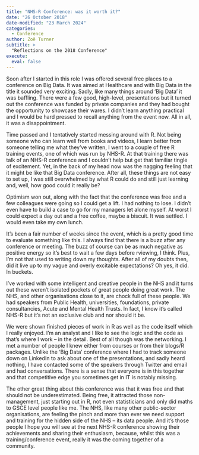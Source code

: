 ```yaml
---
title: "NHS-R Conference: was it worth it?"
date: "26 October 2018"
date-modified: "23 March 2024"
categories:
  - Conference
author: Zoë Turner
subtitle: >
  "Reflections on the 2018 Conference"
execute: 
  eval: false
---
```


Soon after I started in this role I was offered several free places to a conference on Big Data. It was aimed at Healthcare and with Big Data in the title it sounded very exciting. Sadly, like many things around ‘Big Data’ it was baffling. There were a few good, high-level, presentations but it turned out the conference was funded by private companies and they had bought the opportunity to showcase their wares. I didn’t learn anything practical and I would be hard pressed to recall anything from the event now. All in all, it was a disappointment.

Time passed and I tentatively started messing around with R. Not being someone who can learn well from books and videos, I learn better from someone telling me what they’ve written, I went to a couple of free R training events, one of which was run by NHS-R. At that training there was talk of an NHS-R conference and I couldn’t help but get that familiar tingle of excitement. Yet, in the back of my head now was the nagging feeling that it might be like that Big Data conference. After all, these things are not easy to set up, I was still overwhelmed by what R could do and still just learning and, well, how good could it really be?

Optimism won out, along with the fact that the conference was free and a few colleagues were going so I could get a lift. I had nothing to lose. I didn’t even have to build a case to go for my managers let alone myself. At worst I could expect a day out and a free coffee, maybe a biscuit. It was settled. I would even take my own lunch.

It’s been a fair number of weeks since the event, which is a pretty good time to evaluate something like this. I always find that there is a buzz after any conference or meeting. The buzz of course can be as much negative as positive energy so it’s best to wait a few days before rviewing, I think. Plus, I’m not that used to writing down my thoughts. After all of my doubts then, did it live up to my vague and overly excitable expectations? Oh yes, it did. In buckets.

I’ve worked with some intelligent and creative people in the NHS and it turns out these weren’t isolated pockets of great people doing great work. The NHS, and other organisations close to it, are chock full of these people. We had speakers from Public Health, universities, foundations, private consultancies, Acute and Mental Health Trusts. In fact, I know it’s called NHS-R but it’s not an exclusive club and nor should it be.

We were shown finished pieces of work in R as well as the code itself which I really enjoyed. I’m an analyst and I like to see the logic and the code as that’s where I work – in the detail. Best of all though was the networking. I met a number of people I knew either from courses or from their blogs/R packages. Unlike the ‘Big Data’ conference where I had to track someone down on LinkedIn to ask about one of the presentations, and sadly heard nothing, I have contacted some of the speakers through Twitter and email and had conversations. There is a sense that everyone is in this together and that competitive edge you sometimes get in IT is notably missing.

The other great thing about this conference was that it was free and that should not be underestimated. Being free, it attracted those non-management, just starting out in R, not even statisticians and only did maths to GSCE level people like me. The NHS, like many other public-sector organisations, are feeling the pinch and more than ever we need support and training for the hidden side of the NHS – its data people. And it’s those people I hope you will see at the next NHS-R conference showing their achievements and sharing their enthusiasm, because, whilst this was a training/conference event, really it was the coming together of a community.

